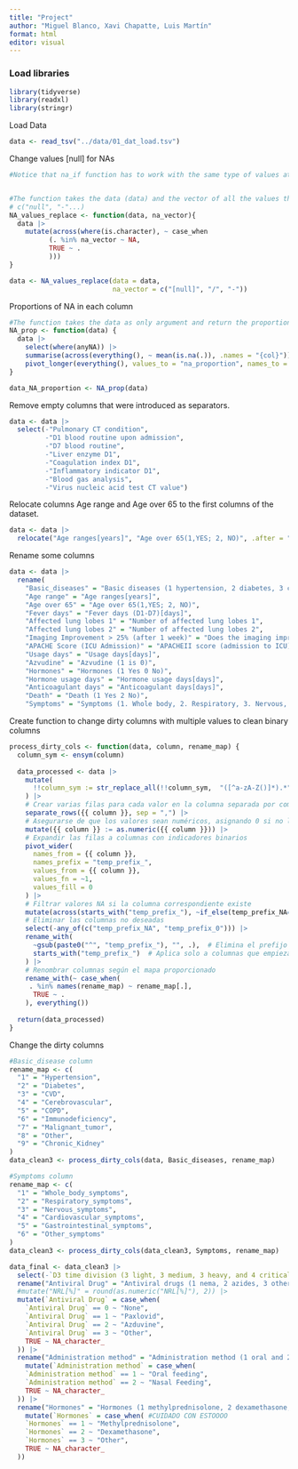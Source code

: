 ```yaml
---
title: "Project"
author: "Miguel Blanco, Xavi Chapatte, Luis Martín"
format: html
editor: visual
---
```


### Load libraries

```r
library(tidyverse)
library(readxl)
library(stringr)

```

Load Data

```r
data <- read_tsv("../data/01_dat_load.tsv")
```

Change values \[null\] for NAs

```r

#Notice that na_if function has to work with the same type of values at the time. For example in this df we have both character and numeric values, so we have to do it in 2 times


#The function takes the data (data) and the vector of all the values that we want to be considered as NAs (na_vector). This na_vector should be specified as 
# c("null", "-"...)
NA_values_replace <- function(data, na_vector){
  data |> 
    mutate(across(where(is.character), ~ case_when 
          (. %in% na_vector ~ NA,
          TRUE ~ .
          )))
}

data <- NA_values_replace(data = data, 
                          na_vector = c("[null]", "/", "-"))

```

Proportions of NA in each column

```r

#The function takes the data as only argument and return the proportion of NA values of each column in the data 
NA_prop <- function(data) {
  data |> 
    select(where(anyNA)) |> 
    summarise(across(everything(), ~ mean(is.na(.)), .names = "{col}")) |> 
    pivot_longer(everything(), values_to = "na_proportion", names_to = "column")
}

data_NA_proportion <- NA_prop(data)
```

Remove empty columns that were introduced as separators. 
```r
data <- data |> 
  select(-"Pulmonary CT condition",
         -"D1 blood routine upon admission",
         -"D7 blood routine",
         -"Liver enzyme D1",
         -"Coagulation index D1",
         -"Inflammatory indicator D1",
         -"Blood gas analysis",
         -"Virus nucleic acid test CT value")
```

Relocate columns Age range and Age over 65 to the first columns of the dataset.

```r
data <- data |> 
  relocate("Age ranges[years]", "Age over 65(1,YES; 2, NO)", .after = "Number")
```

Rename some columns

```r
data <- data |> 
  rename(
    "Basic_diseases" = "Basic diseases (1 hypertension, 2 diabetes, 3 cardiovascular diseases, 4 cerebrovascular diseases, 5 COPD, 6 immunodeficiency (such as AIDS, hormone, immunosuppressant use history), 7 malignant tumor, 8 other 9 chronic kidney disease",
    "Age range" = "Age ranges[years]",
    "Age over 65" = "Age over 65(1,YES; 2, NO)",
    "Fever days" = "Fever days (D1-D7)[days]",
    "Affected lung lobes 1" = "Number of affected lung lobes 1",
    "Affected lung lobes 2" = "Number of affected lung lobes 2",
    "Imaging Improvement > 25% (after 1 week)" = "Does the imaging improve by more than 25% after one week (1 yes 2 no)",
    "APACHE Score (ICU Admission)" = "APACHEII score (admission to ICU)",
    "Usage days" = "Usage days[days]",
    "Azvudine" = "Azvudine (1 is 0)",
    "Hormones" = "Hormones (1 Yes 0 No)",
    "Hormone usage days" = "Hormone usage days[days]",
    "Anticoagulant days" = "Anticoagulant days[days]",
    "Death" = "Death (1 Yes 2 No)",
    "Symptoms" = "Symptoms (1. Whole body, 2. Respiratory, 3. Nervous, 4. Cardiovascular, 5. Gastrointestinal, 6. Other)")
```

Create function to change dirty columns with multiple values to clean binary columns

```r
process_dirty_cols <- function(data, column, rename_map) {
  column_sym <- ensym(column)
  
  data_processed <- data |> 
    mutate(
      !!column_sym := str_replace_all(!!column_sym,  "([^a-zA-Z()]*).*", "\\1")
    ) |>  
    # Crear varias filas para cada valor en la columna separada por comas
    separate_rows({{ column }}, sep = ",") |> 
    # Asegurarse de que los valores sean numéricos, asignando 0 si no lo son
    mutate({{ column }} := as.numeric({{ column }})) |> 
    # Expandir las filas a columnas con indicadores binarios
    pivot_wider(
      names_from = {{ column }}, 
      names_prefix = "temp_prefix_",
      values_from = {{ column }}, 
      values_fn = ~1, 
      values_fill = 0
    ) |> 
    # Filtrar valores NA si la columna correspondiente existe
    mutate(across(starts_with("temp_prefix_"), ~if_else(temp_prefix_NA== 1, NA, .))) |> 
    # Eliminar las columnas no deseadas
    select(-any_of(c("temp_prefix_NA", "temp_prefix_0"))) |> 
    rename_with(
      ~gsub(paste0("^", "temp_prefix_"), "", .),  # Elimina el prefijo "disease_" si está presente
      starts_with("temp_prefix_")  # Aplica solo a columnas que empiezan con "disease_"
    ) |> 
    # Renombrar columnas según el mapa proporcionado
    rename_with(~ case_when(
     . %in% names(rename_map) ~ rename_map[.],
      TRUE ~ .
    ), everything())
  
  return(data_processed)
}
```

Change the dirty columns

```r
#Basic_disease column
rename_map <- c(
  "1" = "Hypertension",
  "2" = "Diabetes",
  "3" = "CVD",
  "4" = "Cerebrovascular",
  "5" = "COPD",
  "6" = "Immunodeficiency",
  "7" = "Malignant_tumor",
  "8" = "Other",
  "9" = "Chronic_Kidney"
)
data_clean3 <- process_dirty_cols(data, Basic_diseases, rename_map)

#Symptoms column
rename_map <- c(
  "1" = "Whole_body_symptoms",
  "2" = "Respiratory_symptoms",
  "3" = "Nervous_symptoms",
  "4" = "Cardiovascular_symptoms",
  "5" = "Gastrointestinal_symptoms",
  "6" = "Other_symptoms"
)
data_clean3 <- process_dirty_cols(data_clean3, Symptoms, rename_map)
```

```r
data_final <- data_clean3 |> 
  select(-`D3 time division (3 light, 3 medium, 3 heavy, and 4 critical)`, -`Antiviral drugs (1 nema 0 no)`, -`Hormones`, -`PCT greater than 0.5`, -`PCT greater than 2`, -`PCT greater than 10`, -`Azvudine`)|> 
  rename("Antiviral Drug" = "Antiviral drugs (1 nema, 2 azides, 3 others)") |> 
  #mutate("NRL[%]" = round(as.numeric("NRL[%]"), 2)) |> 
  mutate(`Antiviral Drug` = case_when(
    `Antiviral Drug` == 0 ~ "None",
    `Antiviral Drug` == 1 ~ "Paxlovid",
    `Antiviral Drug` == 2 ~ "Azduvine",
    `Antiviral Drug` == 3 ~ "Other",
    TRUE ~ NA_character_
  )) |> 
  rename("Administration method" = "Administration method (1 oral and 2 nasal feeding)") |> 
    mutate(`Administration method` = case_when(
    `Administration method` == 1 ~ "Oral feeding",
    `Administration method` == 2 ~ "Nasal Feeding",
    TRUE ~ NA_character_
  )) |> 
  rename("Hormones" = "Hormones (1 methylprednisolone, 2 dexamethasone, 3 others)") |>
    mutate(`Hormones` = case_when( #CUIDADO CON ESTOOOO
    `Hormones` == 1 ~ "Methylprednisolone",
    `Hormones` == 2 ~ "Dexamethasone",
    `Hormones` == 3 ~ "Other",
    TRUE ~ NA_character_
  ))
  
  
  
  
```

